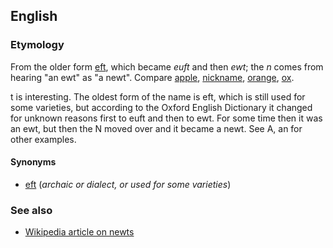 ==English==
===Etymology===
From the older form [[eft]], which became ''euft'' and then ''ewt''; the ''n'' comes from hearing "an ewt" as "a newt".  Compare [[apple]], [[nickname]], [[orange]], [[ox]].

t is interesting. The oldest form of the name is eft, which is still used for some varieties, but according to the Oxford English Dictionary it changed for unknown reasons first to euft and then to ewt. For some time then it was an ewt, but then the N moved over and it became a newt. See A, an for other examples.

====Synonyms====
*[[eft]] (''archaic or dialect, or used for some varieties'')

===See also===
*[[w:newt|Wikipedia article on newts]]